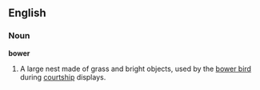 ==English==
===Noun===
'''bower '''
# A large nest made of grass and bright objects, used by the [[bower bird]] during [[courtship]] displays.
